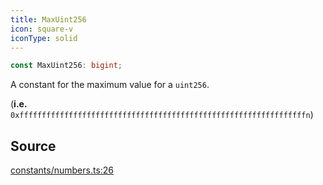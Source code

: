 ```yaml
---
title: MaxUint256
icon: square-v
iconType: solid
---
```


```ts
const MaxUint256: bigint;
```

A constant for the maximum value for a `uint256`.

(**i.e.** `0xffffffffffffffffffffffffffffffffffffffffffffffffffffffffffffffffn`)

## Source

[constants/numbers.ts:26](https://github.com/dominant-strategies/quais.js/blob/fb5056470a1764523d26300fe8f88b8fb93d7f2c/src/constants/numbers.ts#L26)

